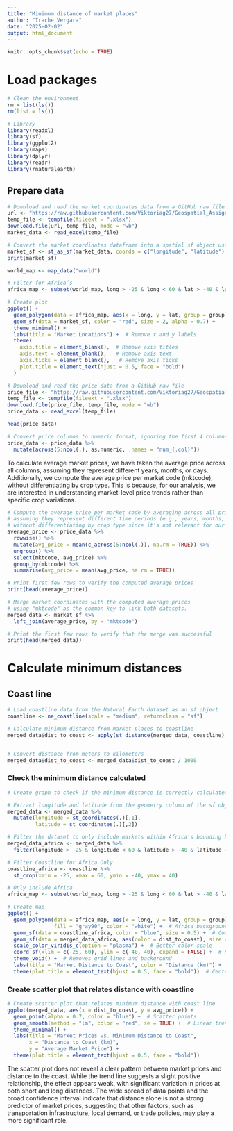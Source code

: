 ```yaml
---
title: "Minimum distance of market places"
author: "Irache Vergara"
date: "2025-02-02"
output: html_document
---
```


```r
knitr::opts_chunk$set(echo = TRUE)
```

# Load packages
```r
# Clean the environment
rm = list(ls())
rm(list = ls())

# Library
library(readxl)
library(sf)
library(ggplot2)
library(maps)
library(dplyr)
library(readr)
library(rnaturalearth)

```

## Prepare data

```r
# Download and read the market coordinates data from a GitHub raw file
url <- "https://raw.githubusercontent.com/Viktoriag27/Geospatial_Assignment_2/main/Data/Part%202/MktCoords.xlsx"
temp_file <- tempfile(fileext = ".xlsx")  
download.file(url, temp_file, mode = "wb") 
market_data <- read_excel(temp_file)
```

```r
# Convert the market coordinates dataframe into a spatial sf object using longitude and latitude
market_sf <- st_as_sf(market_data, coords = c("longitude", "latitude"), crs = 4326)
print(market_sf)

world_map <- map_data("world")
```


```r
# Filter for Africa’s 
africa_map <- subset(world_map, long > -25 & long < 60 & lat > -40 & lat < 40)

# Create plot
ggplot() +
  geom_polygon(data = africa_map, aes(x = long, y = lat, group = group), fill = "gray90", color = "white") +
  geom_sf(data = market_sf, color = "red", size = 2, alpha = 0.7) +
  theme_minimal() +
  labs(title = "Market Locations") +  # Remove x and y labels
  theme(
    axis.title = element_blank(),  # Remove axis titles
    axis.text = element_blank(),   # Remove axis text
    axis.ticks = element_blank(),   # Remove axis ticks
    plot.title = element_text(hjust = 0.5, face = "bold") 
  )
```


```r
# Download and read the price data from a GitHub raw file
price_file <- "https://raw.githubusercontent.com/Viktoriag27/Geospatial_Assignment_2/main/Data/Part%202/PriceMaster4GAMS.xlsx"
temp_file <- tempfile(fileext = ".xlsx")
download.file(price_file, temp_file, mode = "wb")
price_data <- read_excel(temp_file)

head(price_data)
```


```r
# Convert price columns to numeric format, ignoring the first 4 columns 
price_data <- price_data %>%
  mutate(across(5:ncol(.), as.numeric, .names = "num_{.col}"))
```


To calculate average market prices, we have taken the average price across all columns, assuming they represent different years, months, or days. Additionally, we compute the average price per market code (mktcode), without differentiating by crop type. This is because, for our analysis, we are interested in understanding market-level price trends rather than specific crop variations.


```r
# Compute the average price per market code by averaging across all price columns, 
# assuming they represent different time periods (e.g., years, months, or days),
# without differentiating by crop type since it's not relevant for our analysis.
average_price <- price_data %>%
  rowwise() %>%
  mutate(avg_price = mean(c_across(5:ncol(.)), na.rm = TRUE)) %>%
  ungroup() %>%
  select(mktcode, avg_price) %>%
  group_by(mktcode) %>%
  summarise(avg_price = mean(avg_price, na.rm = TRUE))

# Print first few rows to verify the computed average prices
print(head(average_price))
```

```r
# Merge market coordinates with the computed average prices 
# using "mktcode" as the common key to link both datasets.
merged_data <- market_sf %>%
  left_join(average_price, by = "mktcode")

# Print the first few rows to verify that the merge was successful
print(head(merged_data))
```
# Calculate minimum distances
## Coast line
```r
# Load coastline data from the Natural Earth dataset as an sf object 
coastline <- ne_coastline(scale = "medium", returnclass = "sf")
```

```r
# Calculate minimum distance from market places to coastline
merged_data$dist_to_coast <- apply(st_distance(merged_data, coastline), 1, min)  


# Convert distance from meters to kilometers
merged_data$dist_to_coast <- merged_data$dist_to_coast / 1000
```

### Check the minimum distance calculated
```r
# Create graph to check if the minimum distance is correctly calculated

# Extract longitude and latitude from the geometry column of the sf object
merged_data <- merged_data %>%
  mutate(longitude = st_coordinates(.)[,1], 
         latitude = st_coordinates(.)[,2])

# Filter the dataset to only include markets within Africa's bounding box
merged_data_africa <- merged_data %>%
  filter(longitude > -25 & longitude < 60 & latitude > -40 & latitude < 40)

# Filter Coastline for Africa Only
coastline_africa <- coastline %>%
  st_crop(xmin = -25, xmax = 60, ymin = -40, ymax = 40)

# Only include Africa
africa_map <- subset(world_map, long > -25 & long < 60 & lat > -40 & lat < 40)
```

```r
# Create map
ggplot() +
  geom_polygon(data = africa_map, aes(x = long, y = lat, group = group), 
               fill = "gray90", color = "white") +  # Africa background
  geom_sf(data = coastline_africa, color = "blue", size = 0.5) +  # Coastline in blue
  geom_sf(data = merged_data_africa, aes(color = dist_to_coast), size = 2, alpha = 0.7) +  # Market points
  scale_color_viridis_c(option = "plasma") +  # Better color scale
  coord_sf(xlim = c(-25, 60), ylim = c(-40, 40), expand = FALSE) +  # Restrict to Africa
  theme_void() +  # Removes grid lines and background
  labs(title = "Market Distance to Coast", color = "Distance (km)") +
  theme(plot.title = element_text(hjust = 0.5, face = "bold"))  # Center title
```

### Create scatter plot that relates distance with coastline
```r
# Create scatter plot that relates minimum distance with coast line
ggplot(merged_data, aes(x = dist_to_coast, y = avg_price)) +
  geom_point(alpha = 0.7, color = "blue") +  # Scatter points
  geom_smooth(method = "lm", color = "red", se = TRUE) +  # Linear trend line
  theme_minimal() +
  labs(title = "Market Prices vs. Minimum Distance to Coast",
       x = "Distance to Coast (km)",
       y = "Average Market Price") +
  theme(plot.title = element_text(hjust = 0.5, face = "bold"))
```

The scatter plot does not reveal a clear pattern between market prices and distance to the coast. While the trend line suggests a slight positive relationship, the effect appears weak, with significant variation in prices at both short and long distances. The wide spread of data points and the broad confidence interval indicate that distance alone is not a strong predictor of market prices, suggesting that other factors, such as transportation infrastructure, local demand, or trade policies, may play a more significant role.